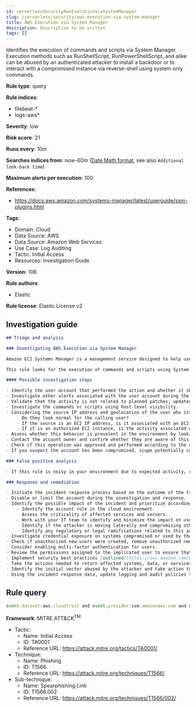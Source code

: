 ```yaml
---
id: serverlessSecurityAwsExecutionViaSystemManager
slug: /serverless/security/aws-execution-via-system-manager
title: AWS Execution via System Manager
description: Description to be written
tags: []
---
```


<div id="aws-execution-via-system-manager"></div>

Identifies the execution of commands and scripts via System Manager. Execution methods such as RunShellScript, RunPowerShellScript, and alike can be abused by an authenticated attacker to install a backdoor or to interact with a compromised instance via reverse-shell using system only commands.

**Rule type**: query

**Rule indices**: 

* filebeat-*
* logs-aws*

**Severity**: low

**Risk score**: 21

**Runs every**: 10m

**Searches indices from**: now-60m ([Date Math format](((ref))/common-options.html#date-math), see also <DocLink id="serverlessSecurityRulesUiCreate" section="set-the-rules-schedule">`Additional look-back time`</DocLink>)

**Maximum alerts per execution**: 100

**References**: 

* https://docs.aws.amazon.com/systems-manager/latest/userguide/ssm-plugins.html

**Tags**: 

* Domain: Cloud
* Data Source: AWS
* Data Source: Amazon Web Services
* Use Case: Log Auditing
* Tactic: Initial Access
* Resources: Investigation Guide

**Version**: 106

**Rule authors**: 

* Elastic

**Rule license**: Elastic License v2

## Investigation guide

```markdown
## Triage and analysis

### Investigating AWS Execution via System Manager

Amazon EC2 Systems Manager is a management service designed to help users automatically collect software inventory, apply operating system patches, create system images, and configure Windows and Linux operating systems.

This rule looks for the execution of commands and scripts using System Manager. Note that the actual contents of these scripts and commands are not included in the event, so analysts must gain visibility using an host-level security product.

#### Possible investigation steps

- Identify the user account that performed the action and whether it should perform this kind of action.
- Investigate other alerts associated with the user account during the past 48 hours.
- Validate that the activity is not related to planned patches, updates, network administrator activity, or legitimate software installations.
- Investigate the commands or scripts using host-level visibility.
- Considering the source IP address and geolocation of the user who issued the command:
    - Do they look normal for the calling user?
    - If the source is an EC2 IP address, is it associated with an EC2 instance in one of your accounts or is the source IP from an EC2 instance that's not under your control?
    - If it is an authorized EC2 instance, is the activity associated with normal behavior for the instance role or roles? Are there any other alerts or signs of suspicious activity involving this instance?
- Assess whether this behavior is prevalent in the environment by looking for similar occurrences involving other users.
- Contact the account owner and confirm whether they are aware of this activity.
- Check if this operation was approved and performed according to the organization's change management policy.
- If you suspect the account has been compromised, scope potentially compromised assets by tracking servers, services, and data accessed by the account in the last 24 hours.

### False positive analysis

- If this rule is noisy in your environment due to expected activity, consider adding exceptions — preferably with a combination of user and IP address conditions.

### Response and remediation

- Initiate the incident response process based on the outcome of the triage.
- Disable or limit the account during the investigation and response.
- Identify the possible impact of the incident and prioritize accordingly; the following actions can help you gain context:
    - Identify the account role in the cloud environment.
    - Assess the criticality of affected services and servers.
    - Work with your IT team to identify and minimize the impact on users.
    - Identify if the attacker is moving laterally and compromising other accounts, servers, or services.
    - Identify any regulatory or legal ramifications related to this activity.
- Investigate credential exposure on systems compromised or used by the attacker to ensure all compromised accounts are identified. Reset passwords or delete API keys as needed to revoke the attacker's access to the environment. Work with your IT teams to minimize the impact on business operations during these actions.
- Check if unauthorized new users were created, remove unauthorized new accounts, and request password resets for other IAM users.
- Consider enabling multi-factor authentication for users.
- Review the permissions assigned to the implicated user to ensure that the least privilege principle is being followed.
- Implement security best practices [outlined](https://aws.amazon.com/premiumsupport/knowledge-center/security-best-practices/) by AWS.
- Take the actions needed to return affected systems, data, or services to their normal operational levels.
- Identify the initial vector abused by the attacker and take action to prevent reinfection via the same vector.
- Using the incident response data, update logging and audit policies to improve the mean time to detect (MTTD) and the mean time to respond (MTTR).
```

## Rule query

```js
event.dataset:aws.cloudtrail and event.provider:ssm.amazonaws.com and event.action:SendCommand and event.outcome:success

```

**Framework**: MITRE ATT&CK<sup>TM</sup>

* Tactic:
    * Name: Initial Access
    * ID: TA0001
    * Reference URL: https://attack.mitre.org/tactics/TA0001/
* Technique:
    * Name: Phishing
    * ID: T1566
    * Reference URL: https://attack.mitre.org/techniques/T1566/
* Sub-technique:
    * Name: Spearphishing Link
    * ID: T1566.002
    * Reference URL: https://attack.mitre.org/techniques/T1566/002/

